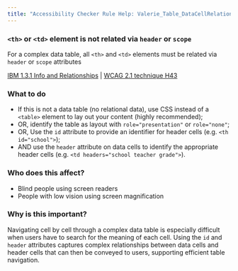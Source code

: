 ```yaml
---
title: "Accessibility Checker Rule Help: Valerie_Table_DataCellRelationships"
---
```


<div className="toolHelp">
<Row>
<Column colLg={11} colMd={5} colSm={4} className="toolMain">

<div id="locLevel"></div>

### `<th>` or `<td>` element is not related via `header` or `scope`
For a complex data table, all `<th>` and `<td>` elements must be related via `header` or `scope` attributes

[IBM 1.3.1 Info and Relationships](https://www.ibm.com/able/guidelines/ci162/info_and_relationships.html) | [WCAG 2.1 technique H43](https://www.w3.org/WAI/WCAG21/Techniques/html/H43)

<div id="locSnippet"></div>

### What to do

 * If this is not a data table (no relational data), use CSS instead of a `<table>` element to lay out your content (highly recommended); 
 * OR, identify the table as layout with `role="presentation"`  or `role="none"`;
 * OR, Use the `id` attribute to provide an identifier for header cells (e.g. `<th id="school">`);
 * AND use the `header` attribute on data cells to identify the appropriate header cells (e.g. `<td headers="school teacher grade">`).

</Column>
<Column colLg={5} colMd={3} colSm={4} className="toolLeft">

### Who does this affect?

 * Blind people using screen readers
 * People with low vision using screen magnification

### Why is this important?

Navigating cell by cell through a complex data table is especially difficult when users have to search for the meaning of each cell. Using the `id` and `header` attributes captures complex relationships between data cells and header cells that can then be conveyed to users, supporting efficient table navigation.

</Column>
</Row>
</div>

